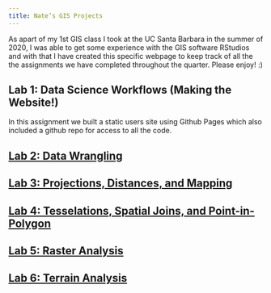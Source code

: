 ```yaml
---
title: Nate’s GIS Projects
---
```


As apart of my 1st GIS class I took at the UC Santa Barbara in the summer of 2020, I was able to get some experience with the GIS software RStudios and with that I have created this specific webpage to keep track of all the the assignments we have completed throughout the quarter. Please enjoy! :) 


## Lab 1: Data Science Workflows (Making the Website!)

In this assignment we built a static users site using Github Pages which also included a github repo for access to all the code.

## [Lab 2: Data Wrangling](https://nateedgar97.github.io/geog-176A-labs/lab-02.html)




## [Lab 3: Projections, Distances, and Mapping](https://nateedgar97.github.io/geog-176A-labs/lab-03.html)




## [Lab 4: Tesselations, Spatial Joins, and Point-in-Polygon](https://nateedgar97.github.io/geog-176A-labs/lab-04.html)



## [Lab 5: Raster Analysis](https://nateedgar97.github.io/geog-176A-labs/lab-05.html)




## [Lab 6: Terrain Analysis]()


